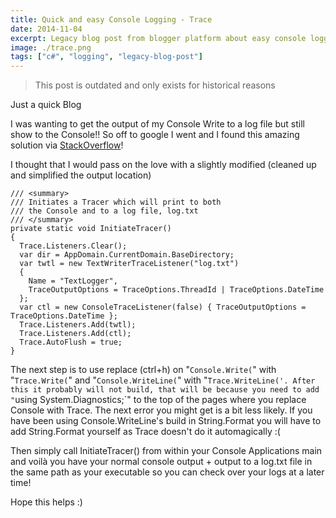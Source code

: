 ```yaml
---
title: Quick and easy Console Logging - Trace
date: 2014-11-04
excerpt: Legacy blog post from blogger platform about easy console logging with trace
image: ./trace.png
tags: ["c#", "logging", "legacy-blog-post"]
---
```


> This post is outdated and only exists for historical reasons

Just a quick Blog

I was wanting to get the output of my Console Write to a log file but still show to the Console!!
So off to google I went and I found this amazing solution via [StackOverflow](https://stackoverflow.com/questions/420429/mirroring-console-output-to-a-file)!

I thought that I would pass on the love with a slightly modified (cleaned up and simplified the output location)

```dotnet
/// <summary>
/// Initiates a Tracer which will print to both
/// the Console and to a log file, log.txt
/// </summary>
private static void InitiateTracer()
{
  Trace.Listeners.Clear();
  var dir = AppDomain.CurrentDomain.BaseDirectory;
  var twtl = new TextWriterTraceListener("log.txt")
  {
    Name = "TextLogger",
    TraceOutputOptions = TraceOptions.ThreadId | TraceOptions.DateTime
  };
  var ctl = new ConsoleTraceListener(false) { TraceOutputOptions = TraceOptions.DateTime };
  Trace.Listeners.Add(twtl);
  Trace.Listeners.Add(ctl);
  Trace.AutoFlush = true;
}
```


The next step is to use replace (ctrl+h) on "`Console.Write(`" with "`Trace.Write(`"
and "`Console.WriteLine(`" with "`Trace.WriteLine('. After this it probably will not build,
that will be because you need to add "`using System.Diagnostics;`"
to the top of the pages where you replace Console with Trace. The next error you might get is a bit less likely.
If you have been using Console.WriteLine's build in String.Format you will have to add String.Format
yourself as Trace doesn't do it automagically :(

Then simply call InitiateTracer() from within your Console Applications main and voilà
you have your normal console output + output to a log.txt file in the same path as your
executable so you can check over your logs at a later time!

Hope this helps :)
